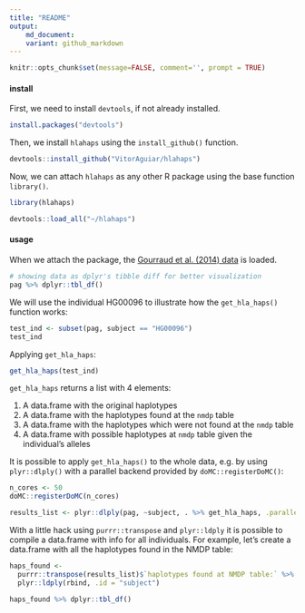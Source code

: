 ```yaml
---
title: "README"
output: 
    md_document:
    variant: github_markdown
---
```


```r
knitr::opts_chunk$set(message=FALSE, comment='', prompt = TRUE)
```

#### install

First, we need to install `devtools`, if not already installed.

```r
install.packages("devtools")
```

Then, we install `hlahaps` using the `install_github()` function.
```r
devtools::install_github("VitorAguiar/hlahaps")
```

Now, we can attach `hlahaps` as any other R package using the base function `library()`.

```r
library(hlahaps)
```

```r
devtools::load_all("~/hlahaps")
```

#### usage

When we attach the package, the [Gourraud et al. (2014) data](http://dx.doi.org/10.1371/journal.pone.0097282) is loaded. 

```r
# showing data as dplyr's tibble diff for better visualization
pag %>% dplyr::tbl_df()
```

We will use the individual HG00096 to illustrate how the `get_hla_haps()` function works:

```r
test_ind <- subset(pag, subject == "HG00096")
test_ind
```

Applying `get_hla_haps`:

```r
get_hla_haps(test_ind)
```

`get_hla_haps` returns a list with 4 elements:

1. A data.frame with the original haplotypes
2. A data.frame with the haplotypes found at the `nmdp` table
3. A data.frame with the haplotypes which were not found at the `nmdp` table
4. A data.frame with possible haplotypes at `nmdp` table given the individual's alleles

It is possible to apply `get_hla_haps()` to the whole data, e.g. by using `plyr::dlply()` with a parallel backend provided by `doMC::registerDoMC()`:

```r
n_cores <- 50
doMC::registerDoMC(n_cores)

results_list <- plyr::dlply(pag, ~subject, . %>% get_hla_haps, .parallel = TRUE)
```

With a little hack using `purrr::transpose` and `plyr::ldply` it is possible to compile a data.frame with info for all individuals. For example, let's create a data.frame with all the haplotypes found in the NMDP table:

```r
haps_found <-
  purrr::transpose(results_list)$`haplotypes found at NMDP table:` %>%
  plyr::ldply(rbind, .id = "subject")

haps_found %>% dplyr::tbl_df()
```
